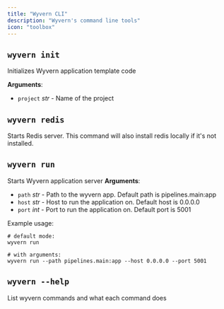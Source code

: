 ```yaml
---
title: "Wyvern CLI"
description: "Wyvern's command line tools"
icon: "toolbox"
---
```


## `wyvern init`

Initializes Wyvern application template code

**Arguments**:

- `project` _str_ - Name of the project

## `wyvern redis`

Starts Redis server. This command will also install redis locally if it's not installed.

## `wyvern run`

Starts Wyvern application server
**Arguments**:

- `path` _str_ - Path to the wyvern app. Default path is pipelines.main:app
- `host` _str_ - Host to run the application on. Default host is 0.0.0.0
- `port` _int_ - Port to run the application on. Default port is 5001

Example usage:

```shell
# default mode:
wyvern run

# with arguments:
wyvern run --path pipelines.main:app --host 0.0.0.0 --port 5001
```

## `wyvern --help`

List wyvern commands and what each command does
